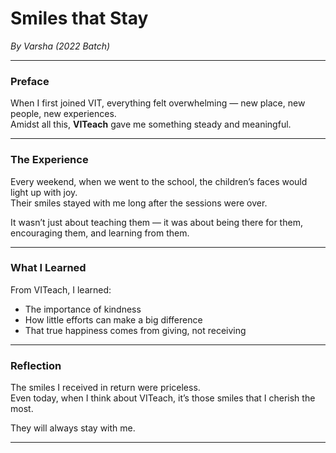 # Smiles that Stay

_By Varsha (2022 Batch)_

---

### Preface

When I first joined VIT, everything felt overwhelming — new place, new people, new experiences.  
Amidst all this, **VITeach** gave me something steady and meaningful.

---

### The Experience

Every weekend, when we went to the school, the children’s faces would light up with joy.  
Their smiles stayed with me long after the sessions were over.

It wasn’t just about teaching them — it was about being there for them, encouraging them, and learning from them.

---

### What I Learned

From VITeach, I learned:

- The importance of kindness
- How little efforts can make a big difference
- That true happiness comes from giving, not receiving

---

### Reflection

The smiles I received in return were priceless.  
Even today, when I think about VITeach, it’s those smiles that I cherish the most.

They will always stay with me.

---
